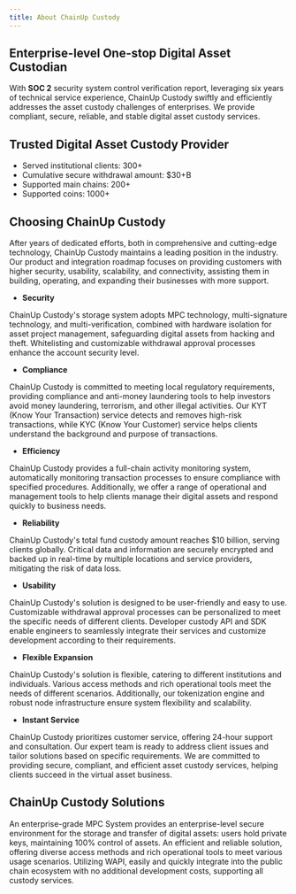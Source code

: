 ```yaml
---
title: About ChainUp Custody
---
```


##  Enterprise-level One-stop Digital Asset Custodian

With **SOC 2** security system control verification report, leveraging six years of technical service experience, ChainUp Custody swiftly and efficiently addresses the asset custody challenges of enterprises. We provide compliant, secure, reliable, and stable digital asset custody services.

##  Trusted Digital Asset Custody Provider

* Served institutional clients: 300+
* Cumulative secure withdrawal amount: $30+B
* Supported main chains: 200+
* Supported coins: 1000+

##  Choosing ChainUp Custody

After years of dedicated efforts, both in comprehensive and cutting-edge technology, ChainUp Custody maintains a leading position in the industry. Our product and integration roadmap focuses on providing customers with higher security, usability, scalability, and connectivity, assisting them in building, operating, and expanding their businesses with more support.

* **Security**

ChainUp Custody's storage system adopts MPC technology, multi-signature technology, and multi-verification, combined with hardware isolation for asset project management, safeguarding digital assets from hacking and theft. Whitelisting and customizable withdrawal approval processes enhance the account security level.

* **Compliance**

ChainUp Custody is committed to meeting local regulatory requirements, providing compliance and anti-money laundering tools to help investors avoid money laundering, terrorism, and other illegal activities. Our KYT (Know Your Transaction) service detects and removes high-risk transactions, while KYC (Know Your Customer) service helps clients understand the background and purpose of transactions.

* **Efficiency**

ChainUp Custody provides a full-chain activity monitoring system, automatically monitoring transaction processes to ensure compliance with specified procedures. Additionally, we offer a range of operational and management tools to help clients manage their digital assets and respond quickly to business needs.

* **Reliability**

ChainUp Custody's total fund custody amount reaches $10 billion, serving clients globally. Critical data and information are securely encrypted and backed up in real-time by multiple locations and service providers, mitigating the risk of data loss.

* **Usability**

ChainUp Custody's solution is designed to be user-friendly and easy to use. Customizable withdrawal approval processes can be personalized to meet the specific needs of different clients. Developer custody API and SDK enable engineers to seamlessly integrate their services and customize development according to their requirements.

* **Flexible Expansion**

ChainUp Custody's solution is flexible, catering to different institutions and individuals. Various access methods and rich operational tools meet the needs of different scenarios. Additionally, our tokenization engine and robust node infrastructure ensure system flexibility and scalability.

* **Instant Service**

ChainUp Custody prioritizes customer service, offering 24-hour support and consultation. Our expert team is ready to address client issues and tailor solutions based on specific requirements. We are committed to providing secure, compliant, and efficient asset custody services, helping clients succeed in the virtual asset business.

##  ChainUp Custody Solutions

<CardGroup cols={2}>
  <Card title="Self Custody (MPC Wallet)" href="/introduction/custody-solution/mpc-wallet">
    An enterprise-grade MPC System provides an enterprise-level secure environment for the storage and transfer of digital assets: users hold private keys, maintaining 100% control of assets.
  </Card>
  <Card title="Joint Custody" href="/introduction/custody-solution/joint-custody">
    An efficient and reliable solution, offering diverse access methods and rich operational tools to meet various usage scenarios.
  </Card>
  <Card title="ChainUp Custody WAPI" href="/introduction/custody-solution/wapi">
    Utilizing WAPI, easily and quickly integrate into the public chain ecosystem with no additional development costs, supporting all custody services.
  </Card>
</CardGroup>
